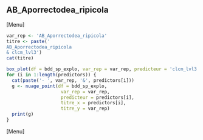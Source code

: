 ##  AB_Aporrectodea_ripicola
[Menu]
```r
var_rep <- 'AB_Aporrectodea_ripicola'
titre <- paste('
AB_Aporrectodea_ripicola
& clcm_lvl3')
cat(titre)

box_plot(df = bdd_sp_explo, var_rep = var_rep, predicteur = 'clcm_lvl3', titre_x = 'clcm_lvl3', titre_y = var_rep)
for (i in 1:length(predictors)) {
  cat(paste('- ', var_rep, '&', predictors[i]))
  g <- nuage_point(df = bdd_sp_explo,
                    var_rep = var_rep,
                    predicteur = predictors[i],
                    titre_x = predictors[i],
                    titre_y = var_rep)
  print(g)
}
```
[Menu] 



